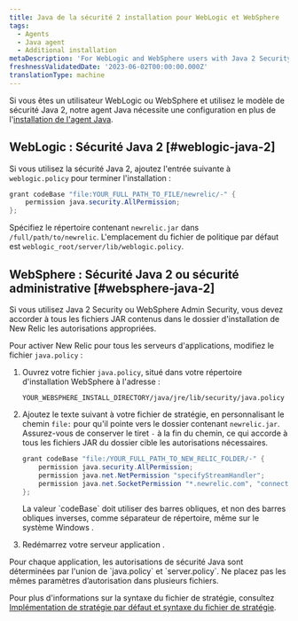 ```yaml
---
title: Java de la sécurité 2 installation pour WebLogic et WebSphere
tags:
  - Agents
  - Java agent
  - Additional installation
metaDescription: 'For WebLogic and WebSphere users with Java 2 Security or Administrative Security: Additional install steps for the New Relic Java agent.'
freshnessValidatedDate: '2023-06-02T00:00:00.000Z'
translationType: machine
---
```


Si vous êtes un utilisateur WebLogic ou WebSphere et utilisez le modèle de sécurité Java 2, notre agent Java nécessite une configuration en plus de l&apos;[installation de l&apos;agent Java](/install/java).

## WebLogic : Sécurité Java 2 [#weblogic-java-2]

Si vous utilisez la sécurité Java 2, ajoutez l&apos;entrée suivante à `weblogic.policy` pour terminer l&apos;installation :

```java
grant codeBase "file:YOUR_FULL_PATH_TO_FILE/newrelic/-" {
    permission java.security.AllPermission;
};
```

Spécifiez le répertoire contenant `newrelic.jar` dans `/full/path/to/newrelic`. L&apos;emplacement du fichier de politique par défaut est `weblogic_root/server/lib/weblogic.policy`.

## WebSphere : Sécurité Java 2 ou sécurité administrative [#websphere-java-2]

Si vous utilisez Java 2 Security ou WebSphere Admin Security, vous devez accorder à tous les fichiers JAR contenus dans le dossier d&apos;installation de New Relic les autorisations appropriées.

Pour activer New Relic pour tous les serveurs d&apos;applications, modifiez le fichier `java.policy` :

1. Ouvrez votre fichier `java.policy`, situé dans votre répertoire d&apos;installation WebSphere à l&apos;adresse :

   ```
   YOUR_WEBSPHERE_INSTALL_DIRECTORY/java/jre/lib/security/java.policy
   ```

2. Ajoutez le texte suivant à votre fichier de stratégie, en personnalisant le chemin `file:` pour qu&apos;il pointe vers le dossier contenant `newrelic.jar`. Assurez-vous de conserver le tiret `-` à la fin du chemin, ce qui accorde à tous les fichiers JAR du dossier cible les autorisations nécessaires.

   ```java
   grant codeBase "file:/YOUR_FULL_PATH_TO_NEW_RELIC_FOLDER/-" {
       permission java.security.AllPermission;
       permission java.net.NetPermission "specifyStreamHandler";
       permission java.net.SocketPermission "*.newrelic.com", "connect,accept,resolve";
   };
   ```

   <Callout variant="important">
     La valeur `codeBase` doit utiliser des barres obliques, et non des barres obliques inverses, comme séparateur de répertoire, même sur le système Windows .
   </Callout>

3. Redémarrez votre serveur application .

<Callout variant="tip">
  Pour chaque application, les autorisations de sécurité Java sont déterminées par l&apos;union de `java.policy` et `server.policy`. Ne placez pas les mêmes paramètres d’autorisation dans plusieurs fichiers.
</Callout>

Pour plus d&apos;informations sur la syntaxe du fichier de stratégie, consultez [Implémentation de stratégie par défaut et syntaxe du fichier de stratégie](http://docs.oracle.com/javase/8/docs/technotes/guides/security/PolicyFiles.html).